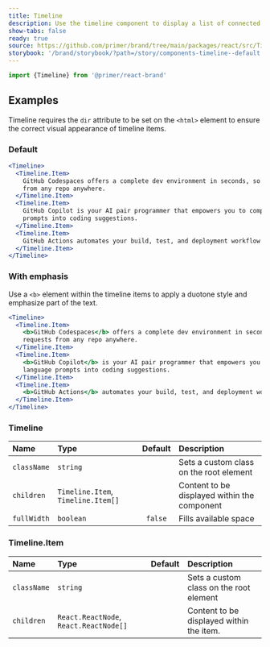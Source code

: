 ```yaml
---
title: Timeline
description: Use the timeline component to display a list of connected items as a vertical timeline.
show-tabs: false
ready: true
source: https://github.com/primer/brand/tree/main/packages/react/src/Timeline/Timeline.tsx
storybook: '/brand/storybook/?path=/story/components-timeline--default'
---
```


```js
import {Timeline} from '@primer/react-brand'
```

## Examples

<Note>

Timeline requires the `dir` attribute to be set on the `<html>` element to ensure the correct visual appearance of timeline items.

</Note>

### Default

```jsx live
<Timeline>
  <Timeline.Item>
    GitHub Codespaces offers a complete dev environment in seconds, so you can code, build, test, and open pull requests
    from any repo anywhere.
  </Timeline.Item>
  <Timeline.Item>
    GitHub Copilot is your AI pair programmer that empowers you to complete tasks 55% faster by turning natural language
    prompts into coding suggestions.
  </Timeline.Item>
  <Timeline.Item>
    GitHub Actions automates your build, test, and deployment workflow with simple and secure CI/CD.
  </Timeline.Item>
</Timeline>
```

### With emphasis

Use a `<b>` element within the timeline items to apply a duotone style and emphasize part of the text.

```jsx live
<Timeline>
  <Timeline.Item>
    <b>GitHub Codespaces</b> offers a complete dev environment in seconds, so you can code, build, test, and open pull
    requests from any repo anywhere.
  </Timeline.Item>
  <Timeline.Item>
    <b>GitHub Copilot</b> is your AI pair programmer that empowers you to complete tasks 55% faster by turning natural
    language prompts into coding suggestions.
  </Timeline.Item>
  <Timeline.Item>
    <b>GitHub Actions</b> automates your build, test, and deployment workflow with simple and secure CI/CD.
  </Timeline.Item>
</Timeline>
```

### Timeline

| Name        | Type                               | Default | Description                                  |
| :---------- | :--------------------------------- | :-----: | :------------------------------------------- |
| `className` | `string`                           |         | Sets a custom class on the root element      |
| `children`  | `Timeline.Item`, `Timeline.Item[]` |         | Content to be displayed within the component |
| `fullWidth` | `boolean`                          | `false` | Fills available space                        |

### Timeline.Item

| Name        | Type                                   | Default | Description                              |
| :---------- | :------------------------------------- | :-----: | :--------------------------------------- |
| `className` | `string`                               |         | Sets a custom class on the root element  |
| `children`  | `React.ReactNode`, `React.ReactNode[]` |         | Content to be displayed within the item. |
